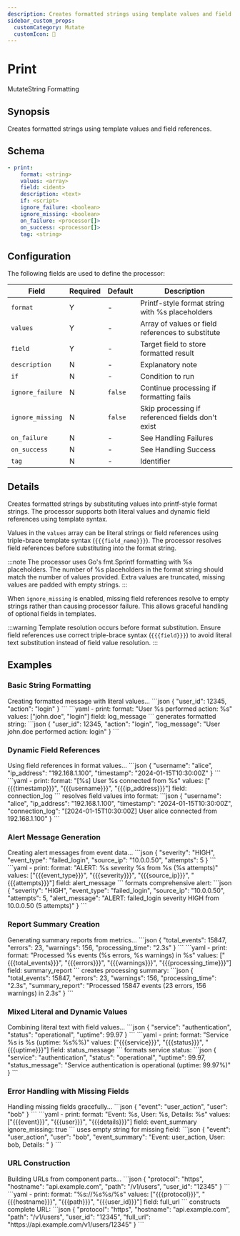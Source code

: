 ```yaml
---
description: Creates formatted strings using template values and field references
sidebar_custom_props:
  customCategory: Mutate
  customIcon: 🔄
---
```


# Print

<span className="theme-doc-version-badge badge badge--primary">Mutate</span><span className="theme-doc-version-badge badge badge--secondary">String Formatting</span>

## Synopsis

Creates formatted strings using template values and field references.

## Schema

```yaml {2-4}
- print:
    format: <string>
    values: <array>
    field: <ident>
    description: <text>
    if: <script>
    ignore_failure: <boolean>
    ignore_missing: <boolean>
    on_failure: <processor[]>
    on_success: <processor[]>
    tag: <string>
```

## Configuration

The following fields are used to define the processor:

|Field|Required|Default|Description|
|---|---|---|---|
|`format`|Y|-|Printf-style format string with %s placeholders|
|`values`|Y|-|Array of values or field references to substitute|
|`field`|Y|-|Target field to store formatted result|
|`description`|N|-|Explanatory note|
|`if`|N|-|Condition to run|
|`ignore_failure`|N|`false`|Continue processing if formatting fails|
|`ignore_missing`|N|`false`|Skip processing if referenced fields don't exist|
|`on_failure`|N|-|See <Topic id="handling-failures">Handling Failures</Topic>|
|`on_success`|N|-|See <Topic id="handling-success">Handling Success</Topic>|
|`tag`|N|-|Identifier|

## Details

Creates formatted strings by substituting values into printf-style format strings. The processor supports both literal values and dynamic field references using template syntax.

Values in the `values` array can be literal strings or field references using triple-brace template syntax (`{{{field_name}}}`). The processor resolves field references before substituting into the format string.

:::note
The processor uses Go's fmt.Sprintf formatting with %s placeholders. The number of %s placeholders in the format string should match the number of values provided. Extra values are truncated, missing values are padded with empty strings.
:::

When `ignore_missing` is enabled, missing field references resolve to empty strings rather than causing processor failure. This allows graceful handling of optional fields in templates.

:::warning
Template resolution occurs before format substitution. Ensure field references use correct triple-brace syntax (`{{{field}}}`) to avoid literal text substitution instead of field value resolution.
:::

## Examples

### Basic String Formatting

<ExampleGrid>
  <CommentCol>
    Creating formatted message with literal values...
  </CommentCol>
  <CodeCol>
    ```json
    {
      "user_id": 12345,
      "action": "login"
    }
    ```
    ```yaml
    - print:
        format: "User %s performed action: %s"
        values: ["john.doe", "login"]
        field: log_message
    ```
  </CodeCol>
  <CommentCol>
    generates formatted string:
  </CommentCol>
  <CodeCol>
    ```json
    {
      "user_id": 12345,
      "action": "login",
      "log_message": "User john.doe performed action: login"
    }
    ```
  </CodeCol>
</ExampleGrid>

### Dynamic Field References

<ExampleGrid>
  <CommentCol>
    Using field references in format values...
  </CommentCol>
  <CodeCol>
    ```json
    {
      "username": "alice",
      "ip_address": "192.168.1.100",
      "timestamp": "2024-01-15T10:30:00Z"
    }
    ```
    ```yaml
    - print:
        format: "[%s] User %s connected from %s"
        values: ["{{{timestamp}}}", "{{{username}}}", "{{{ip_address}}}"]
        field: connection_log
    ```
  </CodeCol>
  <CommentCol>
    resolves field values into format:
  </CommentCol>
  <CodeCol>
    ```json
    {
      "username": "alice",
      "ip_address": "192.168.1.100",
      "timestamp": "2024-01-15T10:30:00Z",
      "connection_log": "[2024-01-15T10:30:00Z] User alice connected from 192.168.1.100"
    }
    ```
  </CodeCol>
</ExampleGrid>

### Alert Message Generation

<ExampleGrid>
  <CommentCol>
    Creating alert messages from event data...
  </CommentCol>
  <CodeCol>
    ```json
    {
      "severity": "HIGH",
      "event_type": "failed_login",
      "source_ip": "10.0.0.50",
      "attempts": 5
    }
    ```
    ```yaml
    - print:
        format: "ALERT: %s severity %s from %s (%s attempts)"
        values: ["{{{event_type}}}", "{{{severity}}}", "{{{source_ip}}}", "{{{attempts}}}"]
        field: alert_message
    ```
  </CodeCol>
  <CommentCol>
    formats comprehensive alert:
  </CommentCol>
  <CodeCol>
    ```json
    {
      "severity": "HIGH",
      "event_type": "failed_login",
      "source_ip": "10.0.0.50",
      "attempts": 5,
      "alert_message": "ALERT: failed_login severity HIGH from 10.0.0.50 (5 attempts)"
    }
    ```
  </CodeCol>
</ExampleGrid>

### Report Summary Creation

<ExampleGrid>
  <CommentCol>
    Generating summary reports from metrics...
  </CommentCol>
  <CodeCol>
    ```json
    {
      "total_events": 15847,
      "errors": 23,
      "warnings": 156,
      "processing_time": "2.3s"
    }
    ```
    ```yaml
    - print:
        format: "Processed %s events (%s errors, %s warnings) in %s"
        values: ["{{{total_events}}}", "{{{errors}}}", "{{{warnings}}}", "{{{processing_time}}}"]
        field: summary_report
    ```
  </CodeCol>
  <CommentCol>
    creates processing summary:
  </CommentCol>
  <CodeCol>
    ```json
    {
      "total_events": 15847,
      "errors": 23,
      "warnings": 156,
      "processing_time": "2.3s",
      "summary_report": "Processed 15847 events (23 errors, 156 warnings) in 2.3s"
    }
    ```
  </CodeCol>
</ExampleGrid>

### Mixed Literal and Dynamic Values

<ExampleGrid>
  <CommentCol>
    Combining literal text with field values...
  </CommentCol>
  <CodeCol>
    ```json
    {
      "service": "authentication",
      "status": "operational",
      "uptime": 99.97
    }
    ```
    ```yaml
    - print:
        format: "Service %s is %s (uptime: %s%%)"
        values: ["{{{service}}}", "{{{status}}}", "{{{uptime}}}"]
        field: status_message
    ```
  </CodeCol>
  <CommentCol>
    formats service status:
  </CommentCol>
  <CodeCol>
    ```json
    {
      "service": "authentication",
      "status": "operational",
      "uptime": 99.97,
      "status_message": "Service authentication is operational (uptime: 99.97%)"
    }
    ```
  </CodeCol>
</ExampleGrid>

### Error Handling with Missing Fields

<ExampleGrid>
  <CommentCol>
    Handling missing fields gracefully...
  </CommentCol>
  <CodeCol>
    ```json
    {
      "event": "user_action",
      "user": "bob"
    }
    ```
    ```yaml
    - print:
        format: "Event: %s, User: %s, Details: %s"
        values: ["{{{event}}}", "{{{user}}}", "{{{details}}}"]
        field: event_summary
        ignore_missing: true
    ```
  </CodeCol>
  <CommentCol>
    uses empty string for missing field:
  </CommentCol>
  <CodeCol>
    ```json
    {
      "event": "user_action",
      "user": "bob",
      "event_summary": "Event: user_action, User: bob, Details: "
    }
    ```
  </CodeCol>
</ExampleGrid>

### URL Construction

<ExampleGrid>
  <CommentCol>
    Building URLs from component parts...
  </CommentCol>
  <CodeCol>
    ```json
    {
      "protocol": "https",
      "hostname": "api.example.com",
      "path": "/v1/users",
      "user_id": "12345"
    }
    ```
    ```yaml
    - print:
        format: "%s://%s%s/%s"
        values: ["{{{protocol}}}", "{{{hostname}}}", "{{{path}}}", "{{{user_id}}}"]
        field: full_url
    ```
  </CodeCol>
  <CommentCol>
    constructs complete URL:
  </CommentCol>
  <CodeCol>
    ```json
    {
      "protocol": "https",
      "hostname": "api.example.com",
      "path": "/v1/users",
      "user_id": "12345",
      "full_url": "https://api.example.com/v1/users/12345"
    }
    ```
  </CodeCol>
</ExampleGrid>